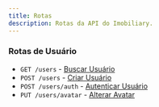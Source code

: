 ```yaml
---
title: Rotas
description: Rotas da API do Imobiliary.
---
```


### Rotas de Usuário
 - `GET /users` - [Buscar Usuário](./rotas/usuario/buscar)
 - `POST /users` - [Criar Usuário](./rotas/usuario/criar)
 - `POST /users/auth` - [Autenticar Usuário](./rotas/usuario/logar)
 - `PUT /users/avatar` - [Alterar Avatar](./rotas/usuario/alterar-avatar)